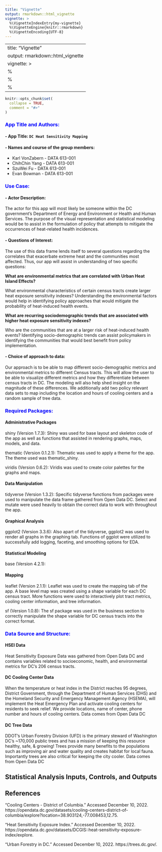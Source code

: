 ```yaml
---
title: "Vignette"
output: rmarkdown::html_vignette
vignette: >
  %\VignetteIndexEntry{my-vignette}
  %\VignetteEngine{knitr::rmarkdown}
  %\VignetteEncoding{UTF-8}
---
```

---
title: "Vignette"
output: rmarkdown::html_vignette
vignette: >
  %\VignetteIndexEntry{my-vignette}
  %\VignetteEngine{knitr::rmarkdown}
  %\VignetteEncoding{UTF-8}
---

```r
knitr::opts_chunk$set(
  collapse = TRUE,
  comment = "#>"
)
```

### <span style="color: blue;">App Title and Authors:</span>
#### -  App Title: `DC Heat Sensitivity Mapping`

#### -  Names and course of the group members:


- Karl VonZabern - DATA 613-001
- ChihChin Yang - DATA 613-001
- SzuWei Fu - DATA 613-001
- Evan Bowman - DATA 613-001

### <span style="color: blue;">Use Case:</span>
#### - Actor Description: 

The actor for this app will most likely be someone within the DC government’s Department of Energy and Environment or Health and Human Services. The purpose of the visual representation and statistical modeling would be to assist in the formulation of policy that attempts to mitigate the occurrences of heat-related health incidences.  
 
#### - Questions of Interest: 

The use of this data frame lends itself to several questions regarding the correlates that exacerbate extreme heat and the communities most affected. Thus, our app will assist in understanding of two specific questions:

**What are environmental metrics that are correlated with Urban Heat Island Effects?**

What environmental characteristics of certain census tracts create larger heat exposure sensitivity indexes? Understanding the environmental factors would help in identifying policy approaches that would mitigate the probability of heat-induced health events. 

**What are recurring sociodemographic trends that are associated with higher heat exposure sensitivity indexes?**

Who are the communities that are at a larger risk of heat-induced health events? Identifying socio-demographic trends can assist policymakers in identifying the communities that would best benefit from policy implementation.

 
#### - Choice of approach to data: 

Our approach is to be able to map different socio-demographic metrics and environmental metrics to different Census tracts. This will allow the user to be able to visualize different metrics and how they differentiate between census tracts in DC. The modeling will also help shed insight on the magnitude of these differences. We additionally add two policy relevant data sets to map including the location and hours of cooling centers and a random sample of tree data. 


### <span style="color: blue;">Required Packages:</span>

#### Administrative Packages

shiny (Version 1.7.3): Shiny was used for base layout and skeleton code of the app as well as functions that assisted in rendering graphs, maps, models, and 
data.

thematic (Version 0.1.2.1): Thematic was used to apply a theme for the app. The theme used was thematic_shiny.

viridis (Version 0.6.2): Viridis was used to create color palettes for the graphs and maps.

#### Data Manipulation

tidyverse (Version 1.3.2): Specific tidyverse functions from packages were used to manipulate the data frame gathered from Open Data DC. Select and mutate were used heavily to obtain the correct data to work with throughout the app. 

#### Graphical Analysis

ggplot2 (Version 3.3.6): Also apart of the tidyverse, ggplot2 was used to render all graphs in the graphing tab. Functions of ggplot were utilized to successfully add logging, faceting, and smoothing options for EDA. 

#### Statistical Modeling

base (Version 4.2.1): 

#### Mapping

leaflet (Version 2.1.1): Leaflet was used to create the mapping tab of the app. A base level map was created using a shape variable for each DC census tract. More functions were used to interactively plot tract metrics, cooling center information, and tree information. 

sf (Version 1.0.8): The sf package was used in the business section to correctly manipulate the shape variable for DC census tracts into the correct format. 

### <span style="color: blue;">Data Source and Structure:</span>

#### HSEI Data

Heat Sensitivity Exposure Data was gathered from Open Data DC and contains variables related to socioeconomic, health, and environmental metrics for DC's 206 census tracts. 

#### DC Cooling Center Data


When the temperature or heat index in the District reaches 95 degrees, District Government, through the Department of Human Services (DHS) and the Homeland Security and Emergency Management Agency (HSEMA), will implement the Heat Emergency Plan and activate cooling centers for residents to seek relief. We provide locations, name of center, phone number and hours of cooling centers. 
Data comes from Open Data DC

#### DC Tree Data

DDOT's Urban Forestry Division (UFD) is the primary steward of Washington DC's ~170,000 public trees and has a mission of keeping this resource healthy, safe, & growing! Trees provide many benefits to the populations such as improving air and water quality and creates habitat for local fauna. Importantly trees are also critical for keeping the city cooler. 
Data comes from Open Data DC


## Statistical Analysis Inputs, Controls, and Outputs


## References 
“Cooling Centers - District of Columbia.” Accessed December 10, 2022. https://opendata.dc.gov/datasets/cooling-centers-district-of-columbia/explore?location=38.903124,-77.008453,12.75.


“Heat Sensitivity Exposure Index.” Accessed December 10, 2022. https://opendata.dc.gov/datasets/DCGIS::heat-sensitivity-exposure-index/explore.

“Urban Forestry in DC.” Accessed December 10, 2022. https://trees.dc.gov/.

